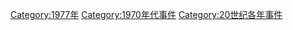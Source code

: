 [[Category:1977年|Category:1977年]]
[[Category:1970年代事件|Category:1970年代事件]]
[[Category:20世纪各年事件|Category:20世纪各年事件]]